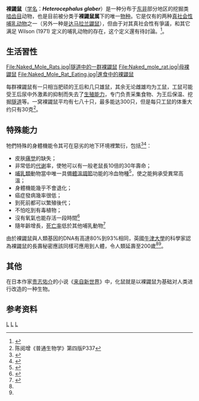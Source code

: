 {{Speciesbox 
| genus = Heterocephalus
| species = glaber
| status = LC
| status_system = iucn3.1
| status_ref =<ref name=iucn>{{IUCN2008|assessors=Maree, S. & Faulkes, C.|year=2008|id=9987|title=Heterocephalus glaber|downloaded=5 January 2009}}</ref>
| trend = stable
| image = Nacktmull.jpg
| image_width = 240px
| authority = [[爱德华·吕佩尔|Rüppell]], 1842
| range_map=Heterocephalus glaber dis.png
| range_map_caption= 裸鼹鼠的活动范围
}}
'''裸鼹鼠'''（[[学名|学名]]：'''''Heterocephalus glaber'''''）是一种分布于[[东非|东非]]部分地区的挖掘类[[啮齿目|啮齿目]]动物，也是目前被分类于'''裸鼹鼠属'''下的唯一[[物种|物种]]。它是仅有的两种[[真社会性|真社会性]][[哺乳动物|哺乳动物]]之一（另外一种是[[w:Damaraland_Mole_Rat|达马拉兰鼹鼠]]），但由于对其真社会性有爭議，和其它满足 Wilson (1971) 定义的哺乳动物的存在，这个定义還有待討論。<ref name="O'Riain and Faulkes, (2008)">{{cite book |last1=O'Riain |first1=M.J. |last2=Faulkes |first2=C. G. |year=2008 |title=African mole rats: eusociality, relatedness and ecological constraints. |editor1=J. Korb |editor2=J. Heinze |pages=207-223 |url=http://www.springerlink.com/content/q11245457q771m3t/ |language=en }}{{Dead link|date=2020年3月 |bot=InternetArchiveBot |fix-attempted=yes }}</ref>。

==生活習性==
<gallery>
File:Naked_Mole_Rats.jpg|隧道中的一群裸鼹鼠
File:Naked_mole_rat.jpg|母裸鼹鼠
File:Naked_Mole_Rat_Eating.jpg|進食中的裸鼹鼠
</gallery>
每群裸鼹鼠有一只相当肥硕的王后和几只雄鼠，其余无论雌雄均为工鼠，工鼠可能受王后尿中外激素的抑制而失去了[[生殖能力|生殖能力]]，专门负责采集食物、为王后保温、挖掘[[隧道|隧道]]等。一窝裸鼹鼠平均有七八十只，最多能达300只，但是每只工鼠的体重大约只有30克<ref>陈阅增《普通生物学》第四版P337</ref>。

==特殊能力==
牠們特殊的身體機能令其可在惡劣的地下环境裡繁衍，包括<ref name=ettoday>{{cite news |url=http://www.ettoday.net/news/20120908/99950.htm#ixzz2cSJk5zvw |title=不老「裸鼠」皺巴巴　暗藏人類長壽密碼 |publisher=[[ETtoday|ETtoday]]新奇新聞 |language=zh-hant |date=2012-09-08 |accessdate=2013-08-19 |archive-date=2013-07-20 |archive-url=https://web.archive.org/web/20130720100402/http://www.ettoday.net/news/20120908/99950.htm#ixzz2cSJk5zvw |dead-url=no }}</ref><ref name=dailymail>{{cite news |url=http://www.dailymail.co.uk/sciencetech/article-2198650/This-naked-mole-rat-hold-secret-humans-living-200-hopefully-wrinkles.html |title=The 'naked mole rat' that could hold the secret to humans living to 200 (...although hopefully without the wrinkles) |author=Eddie Wrenn |date=2012-09-05 |accessdate=2013-08-19 |language=en |archive-date=2014-01-19 |archive-url=https://web.archive.org/web/20140119072458/http://www.dailymail.co.uk/sciencetech/article-2198650/This-naked-mole-rat-hold-secret-humans-living-200-hopefully-wrinkles.html |dead-url=no }}</ref>：
*皮肤[[痛觉|痛觉]]的缺失；
*非常低的[[代谢|代谢]]率，使牠可以有一般老鼠長10倍的30年壽命；
*[[哺乳類|哺乳類]]動物當中唯一具備[[體溫調節|體溫調節]]功能的冷血物種<ref>{{cite news |url=http://www.livescience.com/16516-naked-mole-rat-genome-longevity.html |title=Naked Mole Rat Genome May Hold Key to Long Life | Human Health & Longevity | Cancer Resistance & Naked Mole Rat |publisher=LiveScience |date=2011-10-12 |accessdate=2013-03-23 |archive-date=2013-04-02 |archive-url=https://web.archive.org/web/20130402221805/http://www.livescience.com/16516-naked-mole-rat-genome-longevity.html |dead-url=no }}</ref>，使之能夠承受異常高溫；
*身體機能幾乎不會退化；
*癌症發病幾率很低；
*到死前都可以繁殖後代；
*不怕吃到有毒植物；
*沒有氧氣也能存活一段時間<ref>{{cite news |url=http://science.sciencemag.org/content/356/6335/307 |title=Fructose-driven glycolysis supports anoxia resistance in the naked mole-rat |publisher=Science |date=2017-04-21 |accessdate=2017-04-24 |archive-date=2017-04-24 |archive-url=https://web.archive.org/web/20170424021835/http://science.sciencemag.org/content/356/6335/307 |dead-url=no }}</ref>
*隨年齡增長，[[死亡率|死亡率]]低於其他哺乳動物<ref>{{Cite web |url=https://www.solidot.org/story?sid=55365 |title=裸鼴鼠不會衰老 |accessdate=2018-01-28 |archive-date=2018-01-28 |archive-url=https://web.archive.org/web/20180128132709/https://www.solidot.org/story?sid=55365 |dead-url=no }}</ref>

由於裸鼹鼠與人類基因的DNA有高達80%到93%相同，英國[[牛津大學|牛津大學]]的科學家認為裸鼹鼠的長壽秘密應該同樣可應用到人體，令人類延壽至200歲<ref name=ettoday /><ref name=dailymail />。

==其他==
在日本作家[[贵志佑介|贵志佑介]]的小说《[[来自新世界|来自新世界]]》中，化鼠就是以裸鼹鼠为基础对人类进行改造的一种生物。

==参考资料==
{{references}}

{{Commons+cat|Heterocephalus_glaber}}
{{Wikispecies|Heterocephalus_glaber}}
{{Taxonbar|from=Q276290}}

[[Category:滨鼠科|L]]
[[Category:豪猪下目|L]]
[[Category:单型的哺乳动物|L]]